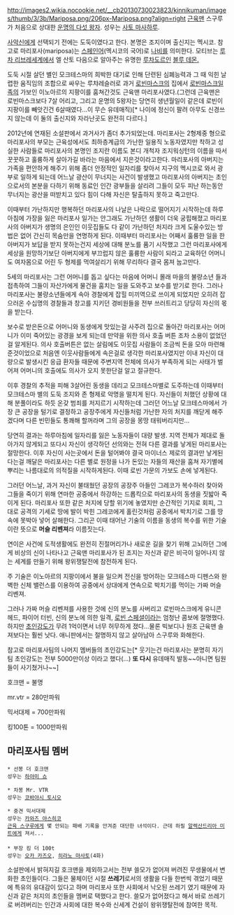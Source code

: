 http://images2.wikia.nocookie.net/__cb20130730023823/kinnikuman/images/thumb/3/3b/Mariposa.png/206px-Mariposa.png?align=right
[[근육맨]] 스구루가 처음으로 상대한 [[운명의 다섯 왕자]]. 성우는 [[사토 마사하루]].

[[사악신]]에게 선택되기 전에는 도둑이였다고 한다. 본명은 조지이며 출신지는 멕시코. 참고로 마리포사(mariposa)는 [[스페인어]](멕시코의 국어)로 [[나비]]를 의미한다. 모티브는 [[루차 리브레]]세계에서 엘 산토 다음으로 알아주는 유명한 [[루차도르]]인 [https://encrypted-tbn1.gstatic.com/images?q=tbn:ANd9GcSIUwMphfsssEOHA9pwHeWE9t-XPirsEdhs9_dOjVGPmXfCavkvLA 블루 데몬.]


도둑 시절 살던 별인 모크테스마의 희박한 대기로 인해 단련된 심폐능력과 그 때 익힌 날렵한 움직임의 조합으로 싸우는 루챠레슬러로 과거 [[로빈마스크]]의 집에서 [[로빈마스크]]일족의 가보인 이노아르의 지팡이를 훔쳐간것도 근육맨 마리포사였다.(그런데 근육맨은 로빈마스크보다 7살 어리고, 그리고 운명의 5왕자는 당연히 생년월일이 같은데 로빈이 지팡이를 빼앗긴건 6살때였다...이 무슨 유데매직)[* 나이에 정신이 팔려 아무도 신경쓰지 않는데 이 둘의 출신지와 자라난곳도 완전히 다르다.]

2012년에 연재된 소설판에서 과거사가 좀더 추가되었는데. 마리포사는 2형제중 형으로 마리포사의 부모는 근육성에서도 최하층계급의 가난한 일용직 노동자였지만 착하고 성실한 사람들로 마리포사의 본명인 조지란 이름도 본디 개척자 조지워싱턴의 이름을 따서 꿋꿋하고 훌륭하게 살아가길 바라는 마음에서 지은것이라고한다. 마리포사의 아버지는 가족을 편안하게 해주기 위해 좀더 안정적인 일자리를 찾아서 지구의 멕시코로 와서 광부로 일하게 되는데 어느날 광산이 무너지는 사건이 발생했고 마리포사의 아버지는 초인으로서의 본분을 다하기 위해 동료인 인간 광부들을 살리려 그들이 모두 피난 하는동안 무너지는 광산을 떠받치고 있다 힘이 다해 자신은 탈출하지 못하고 죽고만다.

이때부터 가난하지만 행복하던 마리포사의 나날은 나락으로 떨어지기 시작하는데 하루아침에 가장을 잃은 마리포사 일가는 안그래도 가난하던 생활이 더욱 궁핍해졌고 마리포사의 아버지가 생명의 은인인 이웃집들도 다 같이 가난하던 처지라 크게 도울수있는 방법은 없어 간신히 목숨만을 연명하게 된다. 이때부터 마리포사는 어째서 훌륭한 일을 한 아버지가 보답을 받지 못하는건지 세상에 대해 분노를 품기 시작했고 그런 마리포사에게 세상을 원망하기보단 아버지에게 부끄럽지 않은 훌륭한 사람이 되라고 교육하던 어머니도 여자몸으로 어린 두 형제를 먹여살리기 위해 무리하다 결국 몸져 눕고만다.

5세의 마리포사는 그런 어머니를 돕고 싶다는 마음에 어머니 몰래 마을의 불량소년 들과 접촉하여 그들이 자산가에게 물건을 훔치는 일을 도와주고 보수를 받기로 한다. 그러나 마리포사는 불량소년들에게 속아 경찰에게 잡힐 미끼역으로 쓰이게 되었지만 오히려 잡으러온 수십명의 경찰들과 창고를 지키던 경비원들을 전부 쓰러트리고 당당히 자신의 몫을 받는다.

보수로 받은돈으로 어머니와 동생에게 맛있는걸 사주려 집으로 돌아간 마리포사는 어머니가 이미 죽어있는 광경을 보게 되는데 만약을 위한 의사 호출 버튼 조차 소용이 없었던걸 알게된다. 의사 호출버튼은 없는 살림에도 이웃집 사람들이 조금씩 돈을 모아 마련해 준것이었으로 처음엔 이웃사람들에게 속은걸로 생각한 마리포사였지만 이내 자신이 대량으로 발생시킨 응급 환자들 때문에 주변지역 전체에 의사가 부족하게 되는 사태가 벌어져 어머니의 호출에도 의사가 오지 못한단걸 알고 절규한다.

이후 경찰의 추적을 피해 3살어린 동생을 데리고 모크테스마별로 도주하는데 이때부터 모크테스마 별의 도둑 조지와 존 형제로 악명을 떨치게 된다. 자신들이 처했던 상황에 대해 분풀이라도 하듯 온갖 범죄를 저지르기 시작하는데 그러던 어느날 모크테스마에서 가장 큰 공장을 털기로 결정하고 공장주에게 자신들처럼 가난한 자의 처지를 깨닫게 해주겠다며 다른 빈민들도 통쾌해 할꺼라며 그의 공장을 몽땅 태워버리지만...

당연히 결과는 하루아침에 일자리를 잃은 노동자들이 대량 발생. 지역 전체가 제대로 돌아가지 않게되고 또다시 자신이 생각하던 선의와는 전혀 다른 결과를 낳게된 마리포사는 절망한다.
이후 자신이 사는곳에서 돈을 털어봐야 결국 마이너스 제로의 결과만 낳게된다는걸 깨달은 마리포사는 다른 별로 원정을 나가 돈있는 자들의 재산을 훔쳐 자기별에 뿌리는 나름대로의 의적질을 시작하게된다. 이때 로빈 가문의 가보도 손에 넣게된다.

그러던 어느날, 과거 자신이 불태웠던 공장의 공장주 아들인 그레코가 복수하러 찾아와 그들을 죽이기 위해 연마한 공중에서 하강하는 드롭킥으로 마리포사의 동생을 짓밟아 죽이게 된다. 마리포사 또한 같은 처지에 당할 위기에 놓였지만 순간적인 기지로 회피, 그대로 공격의 기세로 땅에 발이 박힌 그레코에게 홀린것처럼 공중에서 박치기로 그를 땅속에 못박아 넣어 살해한다. 그리곤 이때 태어난 기술의 이름을 동생의 복수를 위한 기술이란 뜻으로 '''머슬 리벤져'''라 이름짓는다.

연이은 사건에 도적생활에도 완전히 진절머리가나 새로운 길을 찾기 위해 고뇌하던 그에게 비상의 신이 나타나고 근육맨 마리포사가 된 조지는 자신과 같은 비극이 일어나지 않는 세계를 만들기 위해 왕위쟁탈전에 참전하게 된다.

주 기술은 이노아르의 지팡이에서 불을 일으켜 전신을 방어하는 모크테스마 디펜스와 완벽한 신체 밸런스를 이용하여 공중에서 상대에게 연속으로 박치기를 먹이는 가짜 머슬 리벤져.

그러나 가짜 머슬 리벤져를 사용한 것에 신의 분노를 사버리고 로빈마스크에게 유니콘 헤드, 파이어 터빈, 신의 분노에 의한 일격, [[로빈 스페셜]]이라는 엄청난 콤보에 절명했다. 하지만 [[초인강도]]가 무려 1억이면서 너무 허무하게 졌다...물론 빅보디나 원조 근육맨 솔져보다는 훨씬 낫다. 애니판에서는 절명하지 않고 살아남아 스구루와 화해한다. 

참고로 마리포사팀의 나머지 멤버들의 초인강도는[* 웃기는건 마리포사는 분명히 자기팀 초인강도는 전부 5000만이상 이라고 했다(...) '''또 다시''' 유데매직 발동~~아니면 팀원들이 사기쳤거나~~] 

호크맨 = 불명 

mr.vtr = 280만파워

믹서대제 = 700만파워

킹100톤 = 1000만파워

== 마리포사팀 멤버 ==
 * 선봉 더 호크맨
 성우는 [[하야미 쇼]]

 * 차봉 Mr. VTR
 성우는 [[코바야시 토시오]]

 * 중견 믹서대제
 성우는 [[카와즈 야스히코]]
 [[근육 스구루]]에게 몇 안되는 패배 기록을 안겨준 대단한 녀석이다. 근데 하필 [[알렉산드리아 미트]]에게 져서...
 
 * 부장 킹 더 100t
 성우는 [[오카 카즈오]], [[히라노 마사토]](4화)

소설판에서 밝혀지길 호크맨을 제외하고서는 전부 쓸모가 없어져 버려진 무생물에서 변화한 초인들이다. 그들은 물체이던 시절 '''쓰레기'''로서의 생활을 다들 한번씩 겪었기 때문에 특유의 유대감이 있다고 하며 마리포사 또한 사회에서 낙오된 쓰레기 였기 때문에 자신과 같은 처지의 초인들을 멤버로 택했다고 한다. 쓸모가 없어졌다고 해서 바로 쓰레기로 버려버리는 인간과 사회에 대한 복수와 신세계 건설이 왕위쟁탈전에 참여한 목적.
